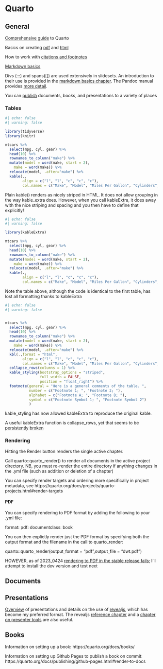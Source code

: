 # Quarto

## General

[Comprehensive guide](https://quarto.org/docs/guide/) to Quarto

Basics on creating [pdf](https://quarto.org/docs/output-formats/pdf-basics.html) and [html](https://quarto.org/docs/output-formats/html-basics.html)


How to work with [citations and footnotes](https://quarto.org/docs/authoring/footnotes-and-citations.html)

[Markdown basics](https://quarto.org/docs/authoring/markdown-basics.html)

Divs (:::) and spans([]) are used extensively in slidesets.  An introduction to their use is provided in the [markdown basics chapter](https://quarto.org/docs/authoring/markdown-basics.html#divs-and-spans). The Pandoc manual provides [more detail](https://pandoc.org/MANUAL.html#divs-and-spans).


You can [publish](https://quarto.org/docs/publishing) documents, books, and presentations to a variety of places

### Tables

```r
#| echo: false
#| warning: false

library(tidyverse)
library(knitr)

mtcars %>% 
  select(mpg, cyl, gear) %>%
  head(10) %>%
  rownames_to_column("make") %>%
  mutate(model = word(make, start = 2),
    make = word(make)) %>% 
  relocate(model, .after="make") %>%
  kable(.,
        align = c("l", "l", "c", "c", "c"),
        col.names = c("Make", "Model", "Miles Per Gallon", "Cylinders", "Gears"))


```

Plain kable() renders as nicely striped in HTML. It does not allow grouping in the way kable_extra does. However, when you call kableExtra, it does away with the nice striping and spacing and you then have to define that explicitly!


```r
#| echo: false
#| warning: false

library(kableExtra)

mtcars %>% 
  select(mpg, cyl, gear) %>%
  head(10) %>%
  rownames_to_column("make") %>%
  mutate(model = word(make, start = 2),
    make = word(make)) %>% 
  relocate(model, .after="make") %>%
  kable(.,
        align = c("l", "l", "c", "c", "c"),
        col.names = c("Make", "Model", "Miles Per Gallon", "Cylinders", "Gears")) 


```

Note the table above, although the code is identical to the first table, has lost all formatting thanks to kableExtra

```r
#| echo: false
#| warning: false


mtcars %>% 
  select(mpg, cyl, gear) %>%
  head(10) %>%
  rownames_to_column("make") %>%
  mutate(model = word(make, start = 2),
    make = word(make)) %>% 
  relocate(model, .after="make") %>%
  kbl(.,format = "html",
        align = c("l", "l", "c", "c", "c"),
        col.names = c("Make", "Model", "Miles Per Gallon", "Cylinders", "Gears")) %>%
  collapse_rows(columns = 1) %>%
  kable_styling(bootstrap_options = "striped",
                full_width = FALSE,
                position = "float_right") %>%
  footnote(general = "Here is a general comments of the table. ",
           number = c("Footnote 1; ", "Footnote 2; "),
           alphabet = c("Footnote A; ", "Footnote B; "),
           symbol = c("Footnote Symbol 1; ", "Footnote Symbol 2")
           )


```

kable_styling has now allowed kableExtra to reproduce the original kable.

A useful kableExtra function is collapse_rows, yet that seems to be [persistently](https://stackoverflow.com/questions/73789357/kableextra-html-table-not-collapsing-rows) [broken](https://github.com/haozhu233/kableExtra/issues/624)


### Rendering

Hitting the Render button renders the single active chapter.

Call quarto::quarto_render() to render all documents in the active project directory. NB, you must re-render the entire directory if anything changes in the .yml file (such as addition or deletion of a chapter)

You can specify render targets and ordering more specifically in project metadata, see https://quarto.org/docs/projects/quarto-projects.html#render-targets

#### PDF

You can specify rendering to PDF format by adding the following to your .yml file:

format:
  pdf: 
    documentclass: book

You can then explictly render just the PDF format by specifying both the output format and the filename in the call to quarto_render:

quarto::quarto_render(output_format = "pdf",output_file = "dwt.pdf")

HOWEVER, as of 2023_0424 [rendering to PDF in the stable release fails](https://github.com/quarto-dev/quarto-cli/issues/4951); I'll attempt to install the dev version and test next

## Documents

## Presentations

[Overview](https://quarto.org/docs/presentations) of presentations and details on the use of [revealjs](https://quarto.org/docs/presentations/revealjs/), which has become my preferred format.  The revealjs [reference chapter](https://quarto.org/docs/reference/formats/presentations/revealjs.html) and a [chapter on presenter tools](https://quarto.org/docs/presentations/revealjs/presenting.html) are also useful.


## Books

Information on setting up a book: https://quarto.org/docs/books/

Information on setting up Github Pages to publish a book on commit: https://quarto.org/docs/publishing/github-pages.html#render-to-docs
